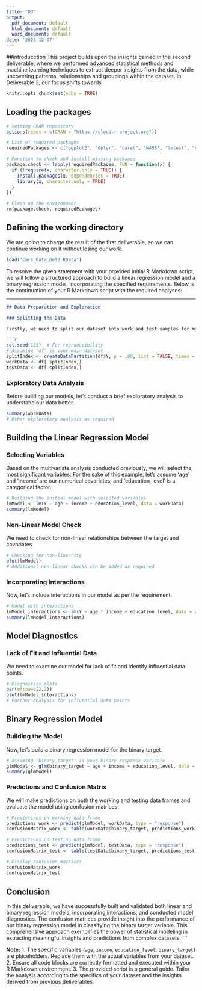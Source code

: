 ```yaml
---
title: "D3"
output:
  pdf_document: default
  html_document: default
  word_document: default
date: '2023-12-07'
---
```


##introducction
This project builds upon the insights gained in the second deliverable, where we performed advanced statistical methods and machine learning techniques to extract deeper insights from the data, while uncovering patterns, relationships and groupings within the dataset. In Deliverable 3, our focus shifts towards 




```r
knitr::opts_chunk$set(echo = TRUE)
```

## Loading the packages

```r
# Setting CRAN repository
options(repos = c(CRAN = "https://cloud.r-project.org"))

# List of required packages
requiredPackages <- c("ggplot2", "dplyr", "caret", "MASS", "lmtest", "car")

# Function to check and install missing packages
package.check <- lapply(requiredPackages, FUN = function(x) {
  if (!require(x, character.only = TRUE)) {
    install.packages(x, dependencies = TRUE)
    library(x, character.only = TRUE)
  }
})

# Clean up the environment
rm(package.check, requiredPackages)
```
 
## Defining the working directory

We are going to charge the result of the first deliverable, so we can continue working on it without losing our work.


```r
load("Cars_Data_Del2.RData")
```



To resolve the given statement with your provided initial R Markdown script, we will follow a structured approach to build a linear regression model and a binary regression model, incorporating the specified requirements. Below is the continuation of your R Markdown script with the required analyses:

---

```markdown
## Data Preparation and Exploration

### Splitting the Data

Firstly, we need to split our dataset into work and test samples for model building and validation. We'll use an 80-20 split for this purpose.

```r
set.seed(123)  # For reproducibility
# Assuming 'df' is your main dataset
splitIndex <- createDataPartition(df$Y, p = .80, list = FALSE, times = 1)
workData <- df[ splitIndex,]
testData <- df[-splitIndex,]
```

### Exploratory Data Analysis

Before building our models, let's conduct a brief exploratory analysis to understand our data better.

```r
summary(workData)
# Other exploratory analysis as required
```

## Building the Linear Regression Model

### Selecting Variables

Based on the multivariate analysis conducted previously, we will select the most significant variables. For the sake of this example, let's assume 'age' and 'income' are our numerical covariates, and 'education_level' is a categorical factor.

```r
# Building the initial model with selected variables
lmModel <- lm(Y ~ age + income + education_level, data = workData)
summary(lmModel)
```

### Non-Linear Model Check

We need to check for non-linear relationships between the target and covariates.

```r
# Checking for non-linearity
plot(lmModel)
# Additional non-linear checks can be added as required
```

### Incorporating Interactions

Now, let's include interactions in our model as per the requirement.

```r
# Model with interactions
lmModel_interactions <- lm(Y ~ age * income + education_level, data = workData)
summary(lmModel_interactions)
```

## Model Diagnostics

### Lack of Fit and Influential Data

We need to examine our model for lack of fit and identify influential data points.

```r
# Diagnostics plots
par(mfrow=c(2,2))
plot(lmModel_interactions)
# Further analysis for influential data points
```

## Binary Regression Model

### Building the Model

Now, let's build a binary regression model for the binary target.

```r
# Assuming 'binary_target' is your binary response variable
glmModel <- glm(binary_target ~ age + income + education_level, data = workData, family = "binomial")
summary(glmModel)
```

### Predictions and Confusion Matrix

We will make predictions on both the working and testing data frames and evaluate the model using confusion matrices.

```r
# Predictions on working data frame
predictions_work <- predict(glmModel, workData, type = "response")
confusionMatrix_work <- table(workData$binary_target, predictions_work > 0.5)

# Predictions on testing data frame
predictions_test <- predict(glmModel, testData, type = "response")
confusionMatrix_test <- table(testData$binary_target, predictions_test > 0.5)

# Display confusion matrices
confusionMatrix_work
confusionMatrix_test
```

## Conclusion

In this deliverable, we have successfully built and validated both linear and binary regression models, incorporating interactions, and conducted model diagnostics. The confusion matrices provide insight into the performance of our binary regression model in classifying the binary target variable. This comprehensive approach exemplifies the power of statistical modeling in extracting meaningful insights and predictions from complex datasets.
```

**Note:**
1. The specific variables (`age`, `income`, `education_level`, `binary_target`) are placeholders. Replace them with the actual variables from your dataset.
2. Ensure all code blocks are correctly formatted and executed within your R Markdown environment.
3. The provided script is a general guide. Tailor the analysis according to the specifics of your dataset and the insights derived from previous deliverables.